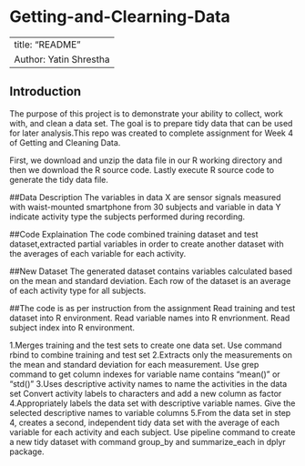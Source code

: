 # Getting-and-Clearning-Data

---
title: "README"
Author: Yatin Shrestha
---

## Introduction
The purpose of this project is to demonstrate your ability to collect, work with, and clean a data set. The goal is to prepare tidy data that can be used for later analysis.This repo was created to complete assignment for Week 4 of Getting and Cleaning Data.


First, we download and unzip the data file in our R working directory and then we download the R source code. Lastly execute R source code to generate the tidy data file.

##Data Description
The variables in data X are sensor signals measured with waist-mounted smartphone from 30 subjects and variable in data Y indicate activity type the subjects performed during recording.


##Code Explaination
The code combined training dataset and test dataset,extracted partial variables in order to create another dataset with the averages of each variable for each activity.

##New Dataset
The generated dataset contains variables calculated based on the mean and standard deviation. Each row of the dataset is an average of each activity type for all subjects.

##The code is as per instruction from the assignment
Read training and test dataset into R environment. Read variable names into R envrionment. Read subject index into R environment.

1.Merges training and the test sets to create one data set. Use command rbind to combine training and test set
2.Extracts only the measurements on the mean and standard deviation for each measurement. Use grep command to get column indexes for variable name contains "mean()" or "std()"
3.Uses descriptive activity names to name the activities in the data set Convert activity labels to characters and add a new column as factor
4.Appropriately labels the data set with descriptive variable names. Give the selected descriptive names to variable columns
5.From the data set in step 4, creates a second, independent tidy data set with the average of each variable for each activity and each subject. Use pipeline command to create a new tidy dataset with command group_by and summarize_each in dplyr package.




